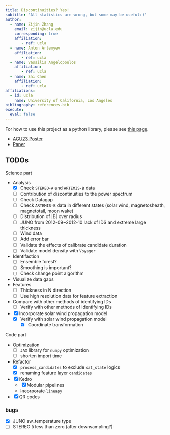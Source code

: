 ```yaml
---
title: Discontinuities? Yes!
subtitle: 'All statistics are wrong, but some may be useful:)'
author:
  - name: Zijin Zhang
    email: zijin@ucla.edu
    corresponding: true
    affiliation: 
       - ref: ucla
  - name: Anton Artemyev
    affiliation: 
       - ref: ucla
  - name: Vassilis Angelopoulos
    affiliation: 
       - ref: ucla
  - name: Shi Chen
    affiliation: 
       - ref: ucla
affiliations:
  - id: ucla
    name: University of California, Los Angeles
bibliography: references.bib
execute: 
  eval: false
---
```


For how to use this project as a python library, please see [this page](./00_ids_finder.ipynb).

- [AGU23 Poster](./manuscripts/AGU23_poster.rmd)
- [Paper](./manuscripts/paper.qmd)

## TODOs

Science part

-   Analysis
    -   [x] Check `STEREO-A` and `ARTEMIS-B` data
    -   [ ] Contribution of discontinuities to the power spectrum
    -   [ ] Check Datagap
    -   [ ] Check `ARTEMIS-B` data in different states (solar wind, magnetosheath, magnetotail, moon wake)
    -   [ ] Distribution of \|B\| over radius
    -   [ ] JUNO from 2012-09\~2012-10 lack of IDS and extreme large thickness
    -   [ ] Wind data
    -   [ ] Add error bar
    -   [ ] Validate the effects of calibrate candidate duration
    -   [ ] Validate model density with `Voyager`
-   Identifaction
    -   [ ] Ensemble forest?
    -   [ ] Smoothing is important?
    -   [ ] Check change point algorithm
-   Visualize data gaps
-   Features
    -   [ ] Thickness in N direction
    -   [ ] Use high resolution data for feature extraction
-   Compare with other methods of identifying IDs
    -   [ ] Verify with other methods of identifying IDs
-   [x] Incorporate solar wind propagation model
    -   [x] Verify with solar wind propagation model
        -   [x] Coordinate transformation

Code part

-   Optimization
    -   [ ] `JAX` library for `numpy` optimization
    -   [ ] shorten import time
-   Refactor
    -   [x] `process_candidates` to exclude `sat_state` logics
    -   [x] renaming feature layer `candidates`
-   [x] Kedro
    -   [x] Modular pipelines
    -   ~~Incorporate `lineapy`~~
-   [x] QR codes

### bugs

-   [x] JUNO sw_temperature type
-   [ ] STEREO `B` less than zero (after downsampling?)